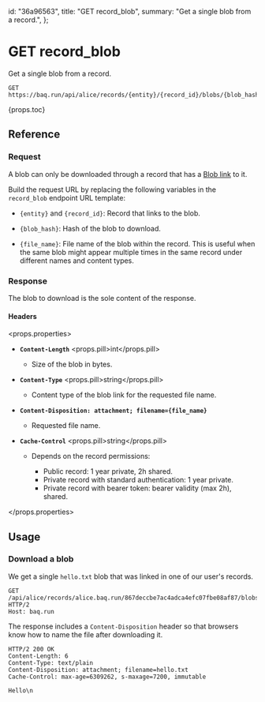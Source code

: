   id: "36a96563",
  title: "GET record_blob",
  summary: "Get a single blob from a record.",
};

# GET record_blob

Get a single blob from a record.

```httpcli
GET https://baq.run/api/alice/records/{entity}/{record_id}/blobs/{blob_hash}/{file_name}
```

{props.toc}

## Reference

### Request

A blob can only be downloaded through a record that has a [Blob link](70af90d6) to it.

Build the request URL by replacing the following variables in the `record_blob` endpoint URL template:

- `{entity}` and `{record_id}`: Record that links to the blob.

- `{blob_hash}`: Hash of the blob to download.

- `{file_name}`: File name of the blob within the record. This is useful when the same blob might appear multiple times in the same record under different names and content types.

### Response

The blob to download is the sole content of the response.

#### Headers

<props.properties>

- **`Content-Length`** <props.pill>int</props.pill>

  - Size of the blob in bytes.

- **`Content-Type`** <props.pill>string</props.pill>

  - Content type of the blob link for the requested file name.

- **`Content-Disposition: attachment; filename={file_name}`**

  - Requested file name.

- **`Cache-Control`** <props.pill>string</props.pill>

  - Depends on the record permissions:

    - Public record: 1 year private, 2h shared.
    - Private record with standard authentication: 1 year private.
    - Private record with bearer token: bearer validity (max 2h), shared.

</props.properties>

## Usage

### Download a blob

We get a single `hello.txt` blob that was linked in one of our user's records.

```http
GET /api/alice/records/alice.baq.run/867deccbe7ac4adca4efc07fbe08af87/blobs/66a045b452102c59d840ec097d59d9467e13a3f34f6494e539ffd32c1bb35f18/hello.txt HTTP/2
Host: baq.run
```

The response includes a `Content-Disposition` header so that browsers know how to name the file after downloading it.

```http
HTTP/2 200 OK
Content-Length: 6
Content-Type: text/plain
Content-Disposition: attachment; filename=hello.txt
Cache-Control: max-age=6309262, s-maxage=7200, immutable

Hello\n
```
